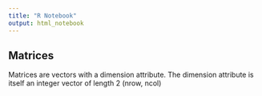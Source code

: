 ```yaml
---
title: "R Notebook"
output: html_notebook
---
```


## Matrices

Matrices are vectors with a dimension attribute. The dimension attribute is itself an integer vector of length 2 (nrow, ncol)

